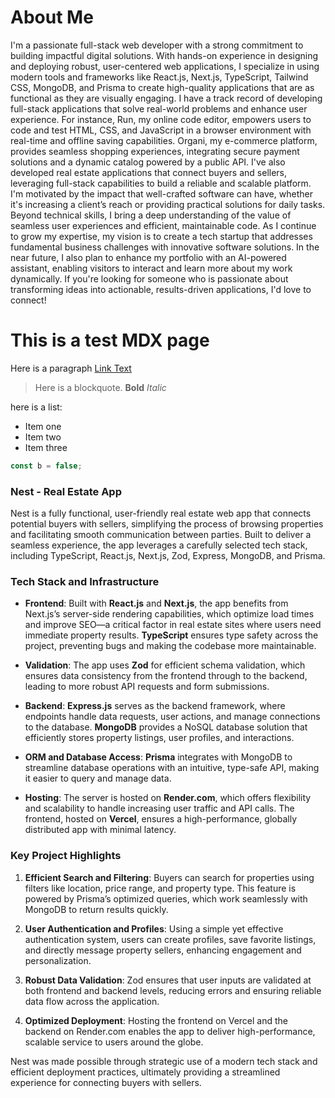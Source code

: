 
# About Me

I'm a passionate full-stack web developer with a strong commitment to building impactful digital solutions. With hands-on experience in designing and deploying robust, user-centered web applications, I specialize in using modern tools and frameworks like React.js, Next.js, TypeScript, Tailwind CSS, MongoDB, and Prisma to create high-quality applications that are as functional as they are visually engaging. I have a track record of developing full-stack applications that solve real-world problems and enhance user experience. For instance, Run, my online code editor, empowers users to code and test HTML, CSS, and JavaScript in a browser environment with real-time and offline saving capabilities. Organi, my e-commerce platform, provides seamless shopping experiences, integrating secure payment solutions and a dynamic catalog powered by a public API. I've also developed real estate applications that connect buyers and sellers, leveraging full-stack capabilities to build a reliable and scalable platform. I'm motivated by the impact that well-crafted software can have, whether it's increasing a client’s reach or providing practical solutions for daily tasks. Beyond technical skills, I bring a deep understanding of the value of seamless user experiences and efficient, maintainable code. As I continue to grow my expertise, my vision is to create a tech startup that addresses fundamental business challenges with innovative software solutions. In the near future, I also plan to enhance my portfolio with an AI-powered assistant, enabling visitors to interact and learn more about my work dynamically. If you're looking for someone who is passionate about transforming ideas into actionable, results-driven applications, I'd love to connect!

# This is a test MDX page

Here is a paragraph
[Link Text](https://www.test-page.com)

> Here is a blockquote.
> **Bold**
> _Italic_

here is a list:

- Item one
- Item two
- Item three

```js
const b = false;
```

### Nest - Real Estate App

Nest is a fully functional, user-friendly real estate web app that connects potential buyers with sellers, simplifying the process of browsing properties and facilitating smooth communication between parties. Built to deliver a seamless experience, the app leverages a carefully selected tech stack, including TypeScript, React.js, Next.js, Zod, Express, MongoDB, and Prisma.

### Tech Stack and Infrastructure

- **Frontend**: Built with **React.js** and **Next.js**, the app benefits from Next.js’s server-side rendering capabilities, which optimize load times and improve SEO—a critical factor in real estate sites where users need immediate property results. **TypeScript** ensures type safety across the project, preventing bugs and making the codebase more maintainable.

- **Validation**: The app uses **Zod** for efficient schema validation, which ensures data consistency from the frontend through to the backend, leading to more robust API requests and form submissions.

- **Backend**: **Express.js** serves as the backend framework, where endpoints handle data requests, user actions, and manage connections to the database. **MongoDB** provides a NoSQL database solution that efficiently stores property listings, user profiles, and interactions.

- **ORM and Database Access**: **Prisma** integrates with MongoDB to streamline database operations with an intuitive, type-safe API, making it easier to query and manage data.

- **Hosting**: The server is hosted on **Render.com**, which offers flexibility and scalability to handle increasing user traffic and API calls. The frontend, hosted on **Vercel**, ensures a high-performance, globally distributed app with minimal latency.

### Key Project Highlights

1. **Efficient Search and Filtering**: Buyers can search for properties using filters like location, price range, and property type. This feature is powered by Prisma’s optimized queries, which work seamlessly with MongoDB to return results quickly.

2. **User Authentication and Profiles**: Using a simple yet effective authentication system, users can create profiles, save favorite listings, and directly message property sellers, enhancing engagement and personalization.

3. **Robust Data Validation**: Zod ensures that user inputs are validated at both frontend and backend levels, reducing errors and ensuring reliable data flow across the application.

4. **Optimized Deployment**: Hosting the frontend on Vercel and the backend on Render.com enables the app to deliver high-performance, scalable service to users around the globe.

Nest was made possible through strategic use of a modern tech stack and efficient deployment practices, ultimately providing a streamlined experience for connecting buyers with sellers.

